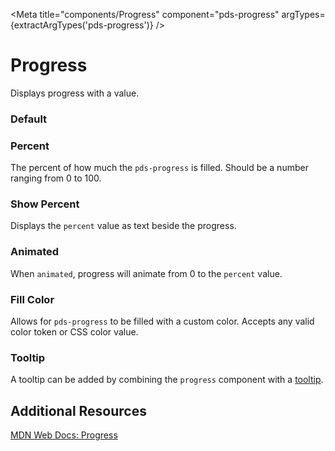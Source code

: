 


<Meta
  title="components/Progress"
  component="pds-progress"
  argTypes={extractArgTypes('pds-progress')}
/>

# Progress

Displays progress with a value.

<ArgsTable of="pds-progress" />

### Default

<Story story={stories.Default} />

<Canvas>
  <pds-progress component-id="default" label="Default"></pds-progress>
</Canvas>

### Percent

<Story story={stories.Percent} />

The percent of how much the `pds-progress` is filled. Should be a number ranging from 0 to 100.

<Canvas>
  <pds-progress component-id="percent" label="percent" percent="25"></pds-progress>
</Canvas>

### Show Percent

<Story story={stories.showPercent} />

Displays the `percent` value as text beside the progress.

<Canvas>
  <pds-progress component-id="show-percent" label="Show percent" percent="50" show-percent></pds-progress>
</Canvas>

### Animated

<Story story={stories.Animated} />

When `animated`, progress will animate from 0 to the `percent` value.

<Canvas>
  <pds-progress component-id="animated" label="Animated " percent="75" animated></pds-progress>
</Canvas>

### Fill Color

<Story story={stories.fillColor} />

Allows for `pds-progress` to be filled with a custom color. Accepts any valid color token or CSS color value.

<Canvas>
  <pds-progress component-id="fillcolor" label="Fill color" percent="95" fill-color="#86D5BC"></pds-progress>
</Canvas>

### Tooltip

A tooltip can be added by combining the `progress` component with a [tooltip](/docs/components-tooltip--default).

<Canvas>
  <pds-tooltip content="50%" has-arrow="false" placement="top" style={{ width: '100%' }}>
    <pds-progress component-id="tooltip-demo" label="Progress w/ tooltip" percent="50"></pds-progress>
  </pds-tooltip>
</Canvas>

## Additional Resources

[MDN Web Docs: Progress](https://developer.mozilla.org/en-US/docs/Web/HTML/Element/progress)
